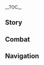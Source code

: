 {{CharacterTabs}}
{{LanguageTabs}}
{{Stub|1={{Meta/VO|tl=1|fChinese}}}}
__TOC__
==Story==
{{VO/Story
|character           = {{ROOTPAGENAME}}
|language            = zh
|language_s          = zh
|language_t          = zh-tw
|name_s              = 班尼特
|vo_01_01_title_s    = 初次见面…
|vo_01_01_title_t    = 初次見面…
|vo_01_01_subtitle   = Hello
|vo_01_01_file       = VO_{language}{character} Hello.ogg
|vo_01_01_tx_s       = 这就是你的冒险团吗？真好啊…又热闹，又有人情味。啊，我是「班尼冒险团」的团长班尼特！能把我列入你们的合作伙伴吗？拜托了！
|vo_01_01_tx_t       = 這就是(你/妳)的冒險團嗎？真好啊…又熱鬧，又有人情味。啊，我是「班尼冒險團」的團長班尼特！能把我列入你們的合作夥伴嗎？拜託了！
|vo_01_01_rm         = Zhè jiùshì nǐ de màoxiǎn-tuán ma? Zhēn hǎo a... Yòu rè'nào, yòu yǒu rénqíngwèi. A, wǒ shì "Bānní Màoxiǎn-tuán" de tuánzhǎng Bānnítè! Néng bǎ wǒ lièrù nǐmen de hézuò huǒbàn ma? Bàituōle!
|vo_01_01_tl         = Is this your adventure team? Oh, that's great... it's so lively, with a homey vibe. Oh, I'm the leader of "Benny's Adventure Team," Bennett! Can I be your partner? Please?
|vo_02_01_title_s    = 闲聊・宝藏
|vo_02_01_title_t    = 閒聊・寶藏
|vo_02_01_subtitle   = Chat: Treasures
|vo_02_01_file       = VO_{language}{character} Chat - Treasures.ogg
|vo_02_01_tx_s       = 不如在周围找找看吧，说不定有宝藏呢！
|vo_02_01_tx_t       = 不如在周圍找找看吧，說不定有寶藏呢！
|vo_02_01_rm         = Bùrú zài zhōuwéi zhǎozhǎo kàn ba, shuōbudìng yǒu bǎozàng ne!
|vo_02_01_tl         = Why don't we look around, maybe we could find some treasure!
|vo_02_02_title_s    = 闲聊・冒险
|vo_02_02_title_t    = 閒聊・冒險
|vo_02_02_subtitle   = Chat: Adventures
|vo_02_02_file       = VO_{language}{character} Chat - Adventures.ogg
|vo_02_02_tx_s       = 好久没有和别人一起冒险了！我们走吧！
|vo_02_02_tx_t       = 好久沒有和別人一起冒險了！我們走吧！
|vo_02_02_rm_s       = Hǎojiǔ méiyǒu hé biérén yīqǐ màoxiǎnle! Wǒmen zǒu ba!
|vo_02_02_rm_t       = Hǎojiǔ méiyǒu hàn biérén yīqǐ màoxiǎnle! Wǒmen zǒu ba!
|vo_02_02_tl         = It's been a long time since I've been on an adventure with others! Let's go!
|vo_02_03_title_s    = 闲聊・调侃
|vo_02_03_title_t    = 閒聊・調侃
|vo_02_03_subtitle   = Chat: Self-Deprecation
|vo_02_03_file       = VO_{language}{character} Chat - Self-Deprecation.ogg
|vo_02_03_tx_s       = 俗话说「等在原地是不会有好事发生的」，当然以我的运气来说，往哪里走都一样啦…
|vo_02_03_tx_t       = 俗話說「等在原地是不會有好事發生的」，當然以我的運氣來說，往哪裡走都一樣啦…
|vo_02_03_rm         = Súhuà shuō "děng zài yuándì shì bùhuì yǒu hǎoshì fāshēng de", dāngrán yǐ wǒ de yùnqì láishuō, wǎng nǎlǐ zǒu dōu yīyàng la...
|vo_02_03_tl         = As the saying goes, "nothing good will happen if you stay where you are." Of course, with my luck, it's the same wherever I go...
|vo_03_01_title_s    = 下雨的时候…
|vo_03_01_title_t    = 下雨的時候…
|vo_03_01_subtitle   = When It Rains
|vo_03_01_file       = VO_{language}{character} When It Rains.ogg
|vo_03_01_tx_s       = 我冒险的时候，大多都是这种天气。
|vo_03_01_tx_t       = 我冒險的時候，大多都是這種天氣。
|vo_03_01_rm         = Wǒ màoxiǎn de shíhòu, dàduō dōu shì zhè zhǒng tiānqì.
|vo_03_01_tl         = It's usually this kind of weather when I'm on an adventure.
|vo_03_02_title_s    = 打雷的时候…
|vo_03_02_title_t    = 打雷的時候…
|vo_03_02_subtitle   = When Thunder Strikes
|vo_03_02_file       = VO_{language}{character} When Thunder Strikes.ogg
|vo_03_02_tx_s       = 啊！别和我站得太近，这样雷就不会劈到你了。
|vo_03_02_tx_t       = 啊！別和我站得太近，這樣雷就不會劈到(你/妳)了。
|vo_03_02_rm_s       = A! Bié hé wǒ zhàn dé tài jìn, zhèyàng léi jiù bùhuì pī dào nǐle.
|vo_03_02_rm_t       = A! Bié hàn wǒ zhàn dé tài jìn, zhèyàng léi jiù bùhuì pī dào nǐle.
|vo_03_02_tl         = Ah! Don't stand too close to me, so the lightning won't strike you too.
|vo_03_03_title_s    = 阳光很好…
|vo_03_03_title_t    = 陽光很好…
|vo_03_03_subtitle   = When the Sun Is Out
|vo_03_03_file       = VO_{language}{character} When the Sun Is Out.ogg
|vo_03_03_tx_s       = 今天的天气真不错…啊，糟了，说完这种话多半就要下雨了。
|vo_03_03_tx_t       = 今天的天氣真不錯…啊，糟了，說完這種話多半就要下雨了。
|vo_03_03_rm         = Jīntiān de tiānqì zhēn bùcuò... A, zāole, shuōwán zhè zhǒng huà duōbàn jiù yào xiàyǔle.
|vo_03_03_tl         = The weather's not bad today... ah, crud, it's probably going to rain after saying this.
|vo_03_04_title_s    = 刮大风了…
|vo_03_04_title_t    = 刮大風了…
|vo_03_04_subtitle   = When the Wind Is Blowing
|vo_03_04_file       = VO_{language}{character} When the Wind Is Blowing.ogg
|vo_03_04_tx_s       = 小心点，别被吹过来的石头砸到脑袋了！
|vo_03_04_tx_t       = 小心點，別被吹過來的石頭砸到腦袋了！
|vo_03_04_rm         = Xiǎoxīn diǎn, bié bèi chuī guòlái de shítou zá dào nǎodaile!
|vo_03_04_tl         = Careful, don't get hit in the head by a flying stone!
|vo_04_01_title_s    = 早上好…
|vo_04_01_title_t    = 早安…
|vo_04_01_subtitle   = Good Morning
|vo_04_01_file       = VO_{language}{character} Good Morning.ogg
|vo_04_01_tx_s       = 早上好！我们今天去哪儿冒险啊？
|vo_04_01_tx_t       = 早安！我們今天去哪冒險啊？
|vo_04_01_rm_s       = Zǎoshang hǎo! Wǒmen jīntiān qù nǎr màoxiǎn a?
|vo_04_01_rm_t       = Zǎo'ān! Wǒmen jīntiān qù nǎ màoxiǎn a?
|vo_04_01_tl         = Good morning! Where's the adventure at today?
|vo_04_02_title_s    = 中午好…
|vo_04_02_title_t    = 午安…
|vo_04_02_subtitle   = Good Afternoon
|vo_04_02_file       = VO_{language}{character} Good Afternoon.ogg
|vo_04_02_tx_s       = 我带了三明治，要吃吗？分你一半…唔唔！咳，咳…不好意思，噎到了。
|vo_04_02_tx_t       = 我帶了三明治，要吃嗎？分(你/妳)一半…唔唔！咳，咳…不好意思，噎到了。
|vo_04_02_rm         = Wǒ dàile sānmíngzhì, yào chī ma? Fēn nǐ yībàn... N'n! Ke, ke... Bùhǎoyìsi, yē dàole.
|vo_04_02_tl         = I brought a sandwich, do you want some? I'll give you hal- *coughing* *spluttering* ...I'm sorry, I choked.
|vo_04_03_title_s    = 晚上好…
|vo_04_03_title_t    = 晚上好…
|vo_04_03_subtitle   = Good Evening
|vo_04_03_file       = VO_{language}{character} Good Evening.ogg
|vo_04_03_tx_s       = 要不要陪我去和老爹们聊聊天啊？老冒险家的故事可有意思了！
|vo_04_03_tx_t       = 要不要陪我去和老爹們聊聊天啊？老冒險家的故事可有意思了！
|vo_04_03_rm_s       = Yàobùyào péi wǒ qù hé lǎodiēmen liáoliáotiān a? Lǎo màoxiǎn-jiā de gùshì kě yǒuyìsile!
|vo_04_03_rm_t       = Yàobùyào péi wǒ qù hàn lǎodiēmen liáoliáotiān a? Lǎo màoxiǎn-jiā de gùshì kě yǒuyìsile!
|vo_04_03_tl         = Wanna come with me to chat with my dads? Old adventurers' stories are always interesting!
|vo_04_04_title_s    = 晚安…
|vo_04_04_title_t    = 晚安…
|vo_04_04_subtitle   = Good Night
|vo_04_04_file       = VO_{language}{character} Good Night.ogg
|vo_04_04_tx_s       = 要走了吗？能和你一起冒险太开心了，下次记得再叫上我啊！
|vo_04_04_tx_t       = 要走了嗎？能和(你/妳)一起冒險太開心了，下次記得再叫上我啊！
|vo_04_04_rm_s       = Yào zǒule ma? Néng hé nǐ yīqǐ màoxiǎn tài kāixīnle, xiàcì jìdé zài jiàoshàng wǒ a!
|vo_04_04_rm_t       = Yào zǒule ma? Néng hàn nǐ yīqǐ màoxiǎn tài kāixīnle, xiàcì jìdé zài jiàoshàng wǒ a!
|vo_04_04_tl         = You have to go? Adventuring with you is so fun, remember to invite me again next time!
|vo_05_01_title_s    = 关于{name_s}自己・冒险团
|vo_05_01_title_t    = 關於{name_t}自己・冒險團
|vo_05_01_subtitle   = About {character}: Adventure Team
|vo_05_01_file       = VO_{language}{character} About {character} - Adventure Team.ogg
|vo_05_01_tx_s       = 我就是「班尼冒险团」的团长，振兴蒙德冒险家协会的希望之星…没见过其他团员？那个…最近他们都请假了，哈哈。
|vo_05_01_tx_t       = 我就是「班尼冒險團」的團長，振興蒙德冒險家協會的希望之星…沒見過其他團員？那個…最近他們都請假了，哈哈。
|vo_05_01_rm         = Wǒ jiùshì "Bānní Màoxiǎn-tuán" de tuánzhǎng, zhènxīng Méngdé Màoxiǎn-jiā Xiéhuì de xīwàng zhī xīng... Méi jiàn'guò qítā tuányuán? Nàgè... Zuìjìn tāmen dōu qǐngjiàle, hāhā.
|vo_05_01_tl         = I'm the leader of Benny's Adventure Team, the star of hope for the revitalization of the Mondstadt Adventurers' Guild... Never seen the other members? That... they've all taken time off recently, haha.
|vo_05_02_title_s    = 关于{name_s}自己・坏运气
|vo_05_02_title_t    = 關於{name_t}自己・壞運氣
|vo_05_02_subtitle   = About {character}: Bad Luck
|vo_05_02_file       = VO_{language}{character} About {character} - Bad Luck.ogg
|vo_05_02_tx_s       = 没有传说中那么夸张啦，不过就是走路经常会掉进猎人打猎用的坑里，或者被突然倒下的树干砸到脑袋，都很平常嘛，对吧？
|vo_05_02_tx_t       = 沒有傳說中那麼誇張啦，不過就是走路經常會掉進獵人打獵用的坑裡，或者被突然倒下的樹幹砸到腦袋，都很平常嘛，對吧？
|vo_05_02_rm_s       = Méiyǒu chuánshuō zhōng nàme kuāzhāng la, bùguò jiùshì zǒulù jīngcháng huì diàojìn lièrén dǎliè yòng de kēng lǐ, huòzhě bèi tūrán dàoxià de shùgàn zá dào nǎodai, dōu hěn píngcháng ma, duì ba?
|vo_05_02_rm_t       = Méiyǒu chuánshuō zhōng nàme kuāzhāng la, bùguò jiùshì zǒulù jīngcháng huì diàojìn lièrén dǎliè yòng de kēng lǐ, huòzhě bèi túrán dàoxià de shùgàn zá dào nǎodai, dōu hěn píngcháng ma, duì ba?
|vo_05_02_tl         = It's not as bad as the legends say, but it's normal to fall into a hunter's trap on a walk, or to be suddenly hit in the head by a falling tree, right?
|vo_06_01_title_s    = 关于我们・搭档
|vo_06_01_title_t    = 關於我們・搭檔
|vo_06_01_subtitle   = About Us: Teammates
|vo_06_01_file       = VO_{language}{character} About Us - Teammates.ogg
|vo_06_01_tx_s       = 哈哈，不行的，「班尼冒险团」早就满员了…合适的人选有那么多，没必要找我这个倒霉蛋吧？
|vo_06_01_tx_t       = 哈哈，不行的，「班尼冒險團」早就滿員了…合適的人選有那麼多，沒必要找我這個倒楣蛋吧？
|vo_06_01_rm         = Hāhā, bùxíng de, "Bānní Màoxiǎn-tuán" zǎojiù mǎnyuánle... Héshì de rénxuǎn yǒu nàme duō, méi bìyào zhǎo wǒ zhège dǎoméi dàn ba?
|vo_06_01_tl         = Haha, no, Benny's Adventure Team is already full... There are so many other suitable candidates, there's no need to go searching for such an unlucky person like me, right?
|vo_06_02_title_s    = 关于我们・分工
|vo_06_02_title_t    = 關於我們・分工
|vo_06_02_subtitle   = About Us: Division of Labor
|vo_06_02_friendship = 6
|vo_06_02_file       = VO_{language}{character} About Us - Division of Labor.ogg
|vo_06_02_tx_s       = 以后我负责引走怪物和激活陷阱，你就负责带走宝藏。啊，这样不行吗？哎呀，没事没事！不用担心我会受伤啦，这是我最擅长的！而且为了你的话，我愿意！
|vo_06_02_tx_t       = 以後我負責引走怪物和觸發陷阱，(你/妳)就負責帶走寶藏。啊，這樣不行嗎？哎呀，沒事沒事！不用擔心我會受傷啦，這是我最擅長的！而且為了(你/妳)的話，我願意！
|vo_06_02_rm_s       = Yǐhòu wǒ fùzé yǐnzǒu guàiwù hé jīhuó xiànjǐng, nǐ jiù fùzé dài zǒu bǎozàng. A, zhèyàng bùxíng ma? Aiya, méishì méishì! Bùyòng dānxīn wǒ huì shòushāng la, zhè shì wǒ zuì shàncháng de! Érqiě wèile nǐ dehuà, wǒ yuànyì!
|vo_06_02_rm_t       = Yǐhòu wǒ fùzé yǐnzǒu guàiwù hàn chùfā xiànjǐng, nǐ jiù fùzé dài zǒu bǎozàng. A, zhèyàng bùxíng ma? Aiya, méishì méishì! Bùyòng dānxīn wǒ huì shòushāng la, zhè shì wǒ zuì shàncháng de! Érqiě wèile nǐ dehuà, wǒ yuànyì!
|vo_06_02_tl         = From now on, I'll distract the monsters and activate the traps while you'll be in charge of the treasure. Ah... this can't work? Aiya, it's alright, it's alright! Don't worry about me getting hurt, it's what I do best! And for your sake, I would!
|vo_06_03_title_s    = 关于我们・险境
|vo_06_03_title_t    = 關於我們・險境
|vo_06_03_subtitle   = About Us: Dangerous Places
|vo_06_03_friendship = 6
|vo_06_03_file       = VO_{language}{character} About Us - Dangerous Places.ogg
|vo_06_03_tx_s       = 我终于明白你为什么找我搭档了，你和我很像，一定也很喜欢置身于险境的那种快感吧！冒险就是因为有危险才让人欲罢不能啊。
|vo_06_03_tx_t       = 我終於明白(你/妳)為什麼找我搭檔了，(你/妳)和我很像，一定也很喜歡置身於險境的那種快感吧！冒險就是因為有危險才讓人欲罷不能啊。
|vo_06_03_rm_s       = Wǒ zhōngyú míngbái nǐ wèishénme zhǎo wǒ dādàngle, nǐ hé wǒ hěn xiàng, yīdìng yě hěn xǐhuān zhìshēn yú xiǎnjìng de nà zhǒng kuàigǎn ba! Màoxiǎn jiùshì yīnwèi yǒu wēixiǎn cái ràng rén yùbàbùnéng a.
|vo_06_03_rm_t       = Wǒ zhōngyú míngbái nǐ wèishénme zhǎo wǒ dādàngle, nǐ hàn wǒ hěn xiàng, yīdìng yě hěn xǐhuān zhìshēn yú xiǎnjìng de nà zhǒng kuàigǎn ba! Màoxiǎn jiùshì yīnwèi yǒu wéixiǎn cái ràng rén yùbàbùnéng a.
|vo_06_03_tl         = I finally understand why you decided to join me. We're so much alike, and you also love the thrill of being in danger! That's what makes adventuring so addictive!
|vo_07_01_title_s    = 关于「神之眼」…
|vo_07_01_title_t    = 關於「神之眼」…
|vo_07_01_subtitle   = About the [[Vision]]
|vo_07_01_friendship = 4
|vo_07_01_file       = VO_{language}{character} About the Vision.ogg
|vo_07_01_tx_s       = 没想到我这么倒霉的人也可以获得神的认可，既然神都没有放弃我，我又怎么能放弃我自己呢？
|vo_07_01_tx_t       = 沒想到我這麼倒楣的人也可以獲得神的認可，既然神都沒有放棄我，我又怎麼能放棄我自己呢？
|vo_07_01_rm         = Méi xiǎngdào wǒ zhème dǎoméi de rén yě kěyǐ huòdé shén de rènkě, jìrán shén dōu méiyǒu fàngqì wǒ, wǒ yòu zěnme néng fàngqì wǒ zìjǐ ne?
|vo_07_01_tl         = I never thought that someone as unlucky as me could be recognized by the gods. But since the gods haven't given up on me, how can I give up on myself?
|vo_07_02_title_s    = 有什么想要分享…
|vo_07_02_title_t    = 有什麼想要分享…
|vo_07_02_subtitle   = Something to Share
|vo_07_02_file       = VO_{language}{character} Something to Share.ogg
|vo_07_02_tx_s       = 有机会要和我一起去俯瞰蒙德的夜景吗？蒙德城灯火通明，果酒湖反射着月光，特别漂亮…你问我在哪里看到的？哈哈，有一次不小心被龙卷风卷到了特别高的地方…什么？不想去啊，哦，好吧…
|vo_07_02_tx_t       = 有機會要和我一起去俯瞰蒙德的夜景嗎？蒙德城燈火通明，果酒湖反射著月光，特別漂亮…(你/妳)問我在哪裡看到的？哈哈，有一次不小心被龍捲風捲到了特別高的地方…什麼？不想去啊，哦，好吧…
|vo_07_02_rm_s       = Yǒu jīhuì yào hé wǒ yīqǐ qù fǔkàn Méngdé de yèjǐng ma? Méngdé-chéng dēnghuǒ tōngmíng, Guǒjiǔ-hú fǎnshèzhe yuèguāng, tèbié piàoliang... Nǐ wèn wǒ zài nǎlǐ kàndào de? Haha, yǒu yīcì bùxiǎoxīn bèi lóngjuǎnfēng juǎndàole tèbié gāo de dìfāng... Shénme? Bùxiǎng qù a, o, hǎo ba...
|vo_07_02_rm_t       = Yǒu jīhuì yào hàn wǒ yīqǐ qù fǔkàn Méngdé de yèjǐng ma? Méngdé-chéng dēnghuǒ tōngmíng, Guǒjiǔ-hú fǎnshèzhe yuèguāng, tèbié piàoliang... Nǐ wèn wǒ zài nǎlǐ kàndào de? Haha, yǒu yīcì bùxiǎoxīn bèi lóngjuǎnfēng juǎndàole tèbié gāo de dìfāng... Shénme? Bùxiǎng qù a, o, hǎo ba...
|vo_07_02_tl         = Do you wanna come with me to see the night view of Mondstadt from above? Mondstadt City is brightly lit, and Cider Lake reflects the moonlight, which is very beautiful... Where did I see it, you ask? Haha, there was this one time where I accidentally got swept up by a tornado to a particularly high place... hm? Not interested? Oh, alright then...
|vo_07_03_title_s    = 感兴趣的见闻…
|vo_07_03_title_t    = 感興趣的見聞…
|vo_07_03_subtitle   = Interesting Things
|vo_07_03_file       = VO_{language}{character} Interesting Things.ogg
|vo_07_03_tx_s       = 其实我很喜欢卷心菜，看上去很普通，却是一般人家必不可少的食物。它能生长在很多地方，也能和很多食材搭配，还从不抢味道。其实普通一点，也挺好的嘛。
|vo_07_03_tx_t       = 其實我很喜歡高麗菜，看起來很普通，卻是一般人家必不可少的食物。它能生長在很多地方，也能和很多食材搭配，還從不搶味道。其實普通一點，也挺好的嘛。
|vo_07_03_rm_s       = Qíshí wǒ hěn xǐhuān juǎnxīncài, kànshàngqù hěn pǔtōng, què shì yībān rénjiā bìbùkěshǎo de shíwù. Tā néng shēngzhǎng zài hěnduō dìfāng, yě néng hé hěnduō shícái dāpèi, hái cóng bù qiǎng wèidào. Qíshí pǔtōng yīdiǎn, yě tǐng hǎo de ma.
|vo_07_03_rm_t       = Qíshí wǒ hěn xǐhuān gāolìcài, kànshàngqù hěn pǔtōng, què shì yībān rénjiā bìbùkěshǎo de shíwù. Tā néng shēngzhǎng zài hěnduō dìfāng, yě néng hàn hěnduō shícái dāpèi, hái cóng bù qiǎng wèidào. Qíshí pǔtōng yīdiǎn, yě tǐng hǎo de ma.
|vo_07_03_tl         = I actually quite like cabbage. It looks very ordinary, but it's a staple food for the common folk. It grows in many places, can be paired with many ingredients, and the flavor never gets in the way. It's normal, and that's okay.
|vo_08_01_title_s    = 关于芭芭拉…
|vo_08_01_title_t    = 關於芭芭拉…
|vo_08_01_subtitle   = About [[Barbara]]
|vo_08_01_friendship = 4
|vo_08_01_file       = VO_{language}{character} About Barbara.ogg
|vo_08_01_tx_s       = 她很擅长唱歌跳舞！我冒险不顺的时候就会去看她的演出，跟着观众一起喊喊口号加加油，心情就变好了，真的很神奇！这就是她为什么这么受欢迎的原因吧…啊，我这个当团长的，要是也这么受欢迎就好了。
|vo_08_01_tx_t       = 她很擅長唱歌跳舞！我冒險不順的時候就會去看她的演出，跟著觀眾一起喊喊口號加加油，心情就變好了，真的很神奇！這就是她為什麼這麼受歡迎的原因吧…啊，我這個當團長的，要是也這麼受歡迎就好了。
|vo_08_01_rm         = Tā hěn shàncháng chànggē tiàowǔ! Wǒ màoxiǎn bù shùn de shíhòu jiù huì qù kàn tā de yǎnchū, gēnzhe guānzhòng yīqǐ hǎnhǎn kǒuhào jiājiāyóu, xīnqíng jiù biàn hǎole, zhēn de hěn shénqí! Zhè jiùshì tā wèishénme zhème shòu huānyíng de yuányīn ba... A, wǒ zhège dāng tuánzhǎng de, yàoshi yě zhème shòu huānyíng jiù hǎole.
|vo_08_01_tl         = She's really good at singing and dancing! When an adventure goes south, I'll go to see her in concert and cheer with the audience, and my mood will get better, it's really amazing! No wonder she's so popular... ah, if only I could be just as popular as the leader of my adventure team.
|vo_08_02_title_s    = 关于可莉…
|vo_08_02_title_t    = 關於可莉…
|vo_08_02_subtitle   = About [[Klee]]
|vo_08_02_friendship = 4
|vo_08_02_file       = VO_{language}{character} About Klee.ogg
|vo_08_02_tx_s       = 那个孩子啊…很可爱，但我必须和她保持距离。只要我陪她玩，她的那些炸弹就会突然爆炸…我倒霉一点无所谓，但要是炸伤了可莉就麻烦了，估计整个骑士团都会跟我没完吧。
|vo_08_02_tx_t       = 那個孩子啊…很可愛，但我必須和她保持距離。只要我陪她玩，她的那些炸彈就會突然爆炸…我倒楣一點無所謂，但要是炸傷了可莉就麻煩了，估計整個騎士團都會跟我沒完吧。
|vo_08_02_rm_s       = Nàgè háizi a... Hěn kě'ài, dàn wǒ bìxū hé tā bǎochí jùlí. Zhǐyào wǒ péi tā wán, tā de nàxiē zhàdàn jiù huì tūrán bàozhà... Wǒ dǎoméi yīdiǎn wúsuǒwèi, dàn yàoshi zhàshāngle Kělì jiù máfanle, gūjì zhěnggè Qíshìtuán dōuhuì gēn wǒ méiwán ba.
|vo_08_02_rm_t       = Nàgè háizi a... Hěn kě'ài, dàn wǒ bìxū hàn tā bǎochí jùlí. Zhǐyào wǒ péi tā wán, tā de nàxiē zhàdàn jiù huì túrán bàozhà... Wǒ dǎoméi yīdiǎn wúsuǒwèi, dàn yàoshi zhàshāngle Kělì jiù máfanle, gūjì zhěnggè Qíshìtuán dōuhuì gēn wǒ méiwán ba.
|vo_08_02_tl         = That kid... so cute, but I have to keep my distance from her. Whenever I play with her, her bombs will suddenly detonate... It's not me I'm worried about, but if something happens to Klee, it'd be awful, and the Knights of Favonius would never forgive me.
|vo_08_03_title_s    = 关于菲谢尔…
|vo_08_03_title_t    = 關於菲謝爾…
|vo_08_03_subtitle   = About [[Fischl]]
|vo_08_03_friendship = 4
|vo_08_03_file       = VO_{language}{character} About Fischl.ogg
|vo_08_03_tx_s       = 她是异世界来的「断罪皇女」，可厉害了！我不止一次和她说想要去她的家乡冒险，但每次说到这里她就吞吞吐吐的…嗯，一定是担心我的安危吧，看来她的家乡真的是很凶险的地方。
|vo_08_03_tx_t       = 她是異世界來的「斷罪皇女」，可厲害了！我不止一次和她說想要去她的家鄉冒險，但每次說到這裡她就吞吞吐吐的…嗯，一定是擔心我的安危吧，看來她的家鄉真的是很兇險的地方。
|vo_08_03_rm_s       = Tā shì yì-shìjiè lái de "Duànzuì Huángnǚ", kě lìhàile! Wǒ bùzhǐ yīcì hé tā shuō xiǎngyào qù tā de jiāxiāng màoxiǎn, dàn měicì shuō dào zhèlǐ tā jiù tūntūntǔtǔ de... Ng, yīdìng shì dānxīn wǒ de ānwēi ba, kànlái tā de jiāxiāng zhēn de shì hěn xiōngxiǎn dì dìfāng.
|vo_08_03_rm_t       = Tā shì yì-shìjiè lái de "Duànzuì Huángnǚ", kě lìhàile! Wǒ bùzhǐ yīcì hàn tā shuō xiǎngyào qù tā de jiāxiāng màoxiǎn, dàn měicì shuō dào zhèlǐ tā jiù tūntūntǔtǔ de... Ng, yīdìng shì dānxīn wǒ de ānüéi ba, kànlái tā de jiāxiāng zhēn de shì hěn xiōngxiǎn dì dìfāng.
|vo_08_03_tl         = Oh, the Prinzessin der Verurteilung from another world, she's so cool! I've told her more than once that I wanted to go to her home world on an adventure, but she hesitated every time... Well, she must be worried about my safety. It seems that her home world is a really dangerous place.
|vo_08_04_title_s    = 关于琴…
|vo_08_04_title_t    = 關於琴…
|vo_08_04_subtitle   = About [[Jean]]
|vo_08_04_friendship = 4
|vo_08_04_file       = VO_{language}{character} About Jean.ogg
|vo_08_04_tx_s       = 我本来想向琴团长要一些对蒙德的冒险家协会的支援，但其实我不太知道要怎么和她说…冒险家协会没有骑士团那么多规矩，我和老爹们成天也嘻嘻哈哈的，但用这种态度和琴团长说话，肯定不行吧…我是不是要学一下骑士团敬礼的方式？
|vo_08_04_tx_t       = 我本來想向琴團長要一些對蒙德的冒險家協會的支援，但其實我不太知道要怎麼和她說…冒險家協會沒有騎士團那麼多規矩，我和老爹們成天也嘻嘻哈哈的，但用這種態度和琴團長說話，肯定不行吧…我是不是要學一下騎士團敬禮的方式？
|vo_08_04_rm_s       = Wǒ běnlái xiǎng xiàng Qín-tuánzhǎng yào yīxiē duì Méngdé de Màoxiǎn-jiā Xiéhuì de zhīyuán, dàn qíshí wǒ bù tài zhīdào yào zěnme hé tā shuō... Màoxiǎn-jiā Xiéhuì méiyǒu Qíshìtuán nàme duō guījǔ, wǒ hé lǎodiēmen chéngtiān yě xīxīhāhā de, dàn yòng zhè zhǒng tàidù hé Qín-tuánzhǎng shuōhuà, kěndìng bùxíng ba... Wǒ shìbùshì yào xué yīxià Qíshìtuán jìnglǐ de fāngshì?
|vo_08_04_rm_t       = Wǒ běnlái xiǎng xiàng Qín-tuánzhǎng yào yīxiē duì Méngdé de Màoxiǎn-jiā Xiéhuì de zhīyuán, dàn qíshí wǒ bù tài zhīdào yào zěnme hàn tā shuō... Màoxiǎn-jiā Xiéhuì méiyǒu Qíshìtuán nàme duō guījǔ, wǒ hàn lǎodiēmen chéngtiān yě xīxīhāhā de, dàn yòng zhè zhǒng tàidù hàn Qín-tuánzhǎng shuōhuà, kěndìng bùxíng ba... Wǒ shìbùshì yào xué yīxià Qíshìtuán jìnglǐ de fāngshì?
|vo_08_04_tl         = I originally wanted to ask Master Jean for help with the Mondstadt Adventurers' Guild, but I don't really know how to go about doing so... The Adventurers' Guild doesn't have as many rules as the Knights, and my dads and I laugh all day long. But speaking to Master Jean with this attitude isn't gonna fly... Should I learn the knights' salute?
|vo_08_05_title_s    = 关于法尔伽…
|vo_08_05_title_t    = 關於法爾伽…
|vo_08_05_subtitle   = About [[Varka]]
|vo_08_05_friendship = 4
|vo_08_05_file       = VO_{language}{character} About Varka.ogg
|vo_08_05_tx_s       = 他是我非常崇拜的人，名副其实的大团长！能领导整个西风骑士团，那该有多厉害啊。不过后来我想了想，冒险团规模太大好像也不行，团里太忙了的话，老爹们就没人照顾了。哈哈，还是现在好啊。
|vo_08_05_tx_t       = 他是我非常崇拜的人，名副其實的大團長！能領導整個西風騎士團，那該有多厲害啊。不過後來我想了想，冒險團規模太大好像也不行，團裡太忙了的話，老爹們就沒人照顧了。哈哈，還是現在好啊。
|vo_08_05_rm         = Tā shì wǒ fēicháng chóngbài de rén, míngfùqíshí de Dà-tuánzhǎng! Néng lǐngdǎo zhěnggè Xīfēng Qíshìtuán, nà gāi yǒu duō lìhài a. Bùguò hòulái wǒ xiǎngle-xiǎng, màoxiǎn-tuán guīmó tài dà hǎoxiàng yě bùxíng, tuán lǐ tài mángle dehuà, lǎodiēmen jiù méi rén zhàogùle. Haha, háishì xiànzài hǎo a.
|vo_08_05_tl         = He's someone I look up to a lot, a great leader! How powerful someone would have to be to lead the entire Knights of Favonius! Recently, though, I've been thinking that maybe it'd be better to have a smaller adventure team. If the team is too busy, I won't have time to take care of all my dads in the Guild. Haha, things are still good the way they are now.
|vo_08_06_title_s    = 关于雷泽…
|vo_08_06_title_t    = 關於雷澤…
|vo_08_06_subtitle   = About [[Razor]]
|vo_08_06_friendship = 4
|vo_08_06_file       = VO_{language}{character} About Razor.ogg
|vo_08_06_tx_s       = 你说奔狼领的那个小哥哥啊，他虽然看上去凶巴巴的，也不愿意说话…但是是个有趣的人哦！他和我都特别喜欢吃肉，我给他做肉吃，他教我狼怎么说话，哈哈，你下次要不要一起来？
|vo_08_06_tx_t       = (你/妳)說奔狼領的那個小哥哥啊，他雖然看上去凶巴巴的，也不願意說話…但是是個有趣的人哦！他和我都特別喜歡吃肉，我給他做肉吃，他教我狼怎麼說話，哈哈，(你/妳)下次要不要一起來？
|vo_08_06_rm_s       = Nǐ shuō Bēnláng-lǐng de nàgè xiǎo-gēgē a, tā suīrán kàn shàngqù xiōngbābā de, yě bù yuànyì shuōhuà... Dànshì shìgè yǒuqù de rén o! Tā hé wǒ dōu tèbié xǐhuān chī ròu, wǒ gěi tā zuò ròu chī, tā jiāo wǒ láng zěnme shuōhuà, haha, nǐ xiàcì yàobùyào yīqǐ lái?
|vo_08_06_rm_t       = Nǐ shuō Bēnláng-lǐng de nàgè xiǎo-gēgē a, tā suīrán kàn shàngqù xiōngbābā de, yě bù yuànyì shuōhuà... Dànshì shìgè yǒuqù de rén o! Tā hàn wǒ dōu tèbié xǐhuān chī ròu, wǒ gěi tā zuò ròu chī, tā jiāo wǒ láng zěnme shuōhuà, haha, nǐ xiàcì yàobùyào yīqǐ lái?
|vo_08_06_tl         = You talk of the Wolvendom boy... though he looks fierce and doesn't like talking much, he's a great person! He and I both like meat very much. I cook meat for him, and he teaches me how to talk with wolves. Haha, do you want to join us next time?
|vo_08_07_title_s    = 关于安柏…
|vo_08_07_title_t    = 關於安柏…
|vo_08_07_subtitle   = About [[Amber]]
|vo_08_07_friendship = 4
|vo_08_07_file       = VO_{language}{character} About Amber.ogg
|vo_08_07_tx_s       = 哦哦，想起来了，那个女孩子，总横冲直撞的…她和我一样，经常去野外冒险！只不过…只要路边架着锅，就总会飘来浓浓的黑烟，还有什么东西烧糊了的味道…唔，难道她的运气也很差？
|vo_08_07_tx_t       = 哦哦，想起來了，那個女孩子，總橫衝直撞的…她和我一樣，經常去野外冒險！只不過…只要路邊架著鍋，就總會飄來濃濃的黑煙，還有什麼東西燒糊了的味道…唔，難道她的運氣也很差？
|vo_08_07_rm_s       = O'o, xiǎng qǐláile, nàgè nǚháizi, zǒng héngchōng-zhízhuàng de... Tā hé wǒ yīyàng, jīngcháng qù yěwài màoxiǎn! Zhǐ bùguò... zhǐyào lù biān jiàzhe guō, jiù zǒnghuì piāo lái nóngnóng de hēiyān, háiyǒu shénme dōngxi shāohúle de wèidào... N, nándào tā de yùnqì yě hěn chà?
|vo_08_07_rm_t       = O'o, xiǎng qǐláile, nàgè nǚháizi, zǒng héngchōng-zhízhuàng de... Tā hàn wǒ yīyàng, jīngcháng qù yěwài màoxiǎn! Zhǐ bùguò... zhǐyào lù biān jiàzhe guō, jiù zǒnghuì piāo lái nóngnóng de hēiyān, háiyǒu shénme dōngxi shāohúle de wèidào... N, nándào tā de yùnqì yě hěn chà?
|vo_08_07_tl         = Oh, I remember, that girl is always charging around everywhere... Like me, she goes adventuring in the wild all the time! It's just... Whenever she's around a cooking pot on the side of the road, there'll always be thick black smoke and the smell of something burning... uh, was she also born unlucky, like me?
|vo_08_08_title_s    = 关于诺艾尔…
|vo_08_08_title_t    = 關於諾艾爾…
|vo_08_08_subtitle   = About [[Noelle]]
|vo_08_08_friendship = 4
|vo_08_08_file       = VO_{language}{character} About Noelle.ogg
|vo_08_08_tx_s       = 你说她啊，其实我注意她很久了。她很有天分，又特别努力，但在骑士团只能当女仆，一直没成为正式的骑士，你不觉得太可惜了吗？唉，要是她肯来冒险家协会，估计早就是个了不起的冒险家了。
|vo_08_08_tx_t       = (你/妳)說她啊，其實我注意她很久了。她很有天分，又特別努力，但在騎士團只能當女僕，一直沒成為正式的騎士，(你/妳)不覺得太可惜了嗎？唉，要是她肯來冒險家協會，估計早就是個了不起的冒險家了。
|vo_08_08_rm_s       = Nǐ shuō tā a, qíshí wǒ zhùyì tā hěnjiǔle. Tā hěn yǒu tiānfèn, yòu tèbié nǔlì, dàn zài Qíshìtuán zhǐ néng dāng nǚpū, yīzhí méi chéngwéi zhèngshì de Qíshì, nǐ bù juédé tài kěxīle ma? Ai, yàoshi tā kěn lái Màoxiǎn-jiā Xiéhuì, gūjì zǎo jiùshì gè liǎobùqǐ de màoxiǎn-jiāle.
|vo_08_08_rm_t       = Nǐ shuō tā a, qíshí wǒ zhùyì tā hěnjiǔle. Tā hěn yǒu tiānfèn, yòu tèbié nǔlì, dàn zài Qíshìtuán zhǐ néng dāng nǚpū, yīzhí méi chéngwéi zhèngshì de Qíshì, nǐ bù juédé tài kěxíle ma? Ai, yàoshi tā kěn lái Màoxiǎn-jiā Xiéhuì, gūjì zǎo jiùshì gè liǎobùqǐ de màoxiǎn-jiāle.
|vo_08_08_tl         = I've been paying attention to her for a long time. She's very talented and works very hard, but she's still just a maid in the Knights of Favonius and hasn't yet become a full-fledged knight. It's a shame, don't you think? Boy, if she was willing to join the Adventurers' Guild, she'd be one of the best there is by now.
|vo_09_01_title_s    = 想要了解{name_s}・其一
|vo_09_01_title_t    = 想要瞭解{name_t}・其一
|vo_09_01_subtitle   = More About {character}: I
|vo_09_01_file       = VO_{language}{character} More About {character} - 01.ogg
|vo_09_01_tx_s       = 什么，想要了解我？哈哈，我只是个普普通通的倒霉冒险家，和你的各种传奇经历相比，简直不值一提啊。
|vo_09_01_tx_t       = 什麼，想要瞭解我？哈哈，我只是個普普通通的倒楣冒險家，和(你/妳)的各種傳奇經歷相比，簡直不值一提啊。
|vo_09_01_rm_s       = Shénme, xiǎng yào liǎojiě wǒ? Haha, wǒ zhǐshì gè pǔpǔtōngtōng de dǎoméi màoxiǎn-jiā, hé nǐ de gèzhǒng chuánqí jīnglì xiāngbǐ, jiǎnzhí bùzhí-yītí a.
|vo_09_01_rm_t       = Shénme, xiǎng yào liǎojiě wǒ? Haha, wǒ zhǐshì gè pǔpǔtōngtōng de dǎoméi màoxiǎn-jiā, hàn nǐ de gèzhǒng chuánqí jīnglì xiāngbǐ, jiǎnzhí bùzhí-yītí a.
|vo_09_01_tl         = What, want to know more about me? Haha, I'm just an ordinary, unlucky adventurer. Compared to the legendary tales you're a part of, it's nothing worth mentioning.
|vo_09_02_title_s    = 想要了解{name_s}・其二
|vo_09_02_title_t    = 想要瞭解{name_t}・其二
|vo_09_02_subtitle   = More About {character}: II
|vo_09_02_friendship = 3
|vo_09_02_file       = VO_{language}{character} More About {character} - 02.ogg
|vo_09_02_tx_s       = 「老爹们」…这是我对蒙德的老冒险家们的叫法，听说我是他们在非常险恶的绝境中捡到的孤儿。很奇妙对吧？明明我的运气这么差，居然能被人捡到还活到了现在，简直是奇迹啊。
|vo_09_02_tx_t       = 「老爹們」…這是我對蒙德的老冒險家們的叫法，聽說我是他們在非常險惡的絕境中撿到的孤兒。很奇妙對吧？明明我的運氣這麼差，居然能被人撿到還活到了現在，簡直是奇跡啊。
|vo_09_02_rm_s       = "Lǎodiēmen"... Zhè shì wǒ duì Méngdé de lǎo màoxiǎn-jiāmen de jiàofǎ, tīngshuō wǒ shì tāmen zài fēicháng xiǎn'è de juéjìng zhōng jiǎndào de gū'ér. Hěn qímiào duì ba? Míngmíng wǒ de yùnqì zhème chà, jūrán néng bèi rén jiǎndào hái huó dàole xiànzài, jiǎnzhí shì qíjì a.
|vo_09_02_rm_t       = "Lǎodiēmen"... Zhè shì wǒ duì Méngdé de lǎo màoxiǎn-jiāmen de jiàofǎ, tīngshuō wǒ shì tāmen zài fēicháng xiǎn'è de juéjìng zhōng jiǎndào de gū'ér. Hěn qímiào duì ba? Míngmíng wǒ de yùnqì zhème chà, jūrán néng bèi rén jiǎndào hái huó dàole xiànzài, jiǎnzhí shì qíjī a.
|vo_09_02_tl         = "Dads"... That's what I call all the old adventurers in Mondstadt. I've heard that I'm an orphan they rescued from the most perilous situation ever. How cool is that? Even though I'm so unlucky, it's a miracle that I was able to be rescued and am still alive to this day.
|vo_09_03_title_s    = 想要了解{name_s}・其三
|vo_09_03_title_t    = 想要瞭解{name_t}・其三
|vo_09_03_subtitle   = More About {character}: III
|vo_09_03_friendship = 4
|vo_09_03_file       = VO_{language}{character} More About {character} - 03.ogg
|vo_09_03_tx_s       = 你看出来了啊…呵呵，没错，「班尼冒险团」很久之前就只有我一个人了。因为我很倒霉，无论是多么简单安全的冒险都会变得险象环生，没人愿意跟着这样的团长…你也会这么想吗？
|vo_09_03_tx_t       = (你/妳)看出來了啊…呵呵，沒錯，「班尼冒險團」很久之前就只有我一個人了。因為我很倒楣，無論是多麼簡單安全的冒險都會變得險象環生，沒人願意跟著這樣的團長…(你/妳)也會這麼想嗎？
|vo_09_03_rm         = Nǐ kàn chūláile a... Hehe, méicuò, "Bānní Màoxiǎn-tuán" hěnjiǔ zhīqián jiù zhǐyǒu wǒ yīgè rénle. Yīnwèi wǒ hěn dǎoméi, wúlùn shì duōme jiǎndān ānquán de màoxiǎn dōuhuì biàn dé xiǎnxiàng-huánshēng, méi rén yuànyì gēnzhe zhèyàng de tuánzhǎng... Nǐ yě huì zhème xiǎng ma?
|vo_09_03_tl         = Haha, so you've noticed... That's right, I've been the only member of Benny's Adventure Team for a long time now. Because of my luck, even the most simple and safe of adventures can become so dangerous, and no one wants to follow a leader like that... Do you feel the same way?
|vo_09_04_title_s    = 想要了解{name_s}・其四
|vo_09_04_title_t    = 想要瞭解{name_t}・其四
|vo_09_04_subtitle   = More About {character}: IV
|vo_09_04_friendship = 5
|vo_09_04_file       = VO_{language}{character} More About {character} - 04.ogg
|vo_09_04_tx_s       = 我的坏运气是与生俱来的，长这么大也差不多习惯了。其实换种想法，「倒霉」其实也是件好事，因为说不定哪天我的坏运气就会害死我，我才会想趁着还活着的时候，去更多的地方冒险，认识更多的人&mdash;&mdash;不然，可能我就没机会认识你了，哈哈！
|vo_09_04_tx_t       = 我的壞運氣是與生俱來的，長這麼大也差不多習慣了。其實換種想法，「倒楣」其實也是件好事，因為說不定哪天我的壞運氣就會害死我，我才會想趁著還活著的時候，去更多的地方冒險，認識更多的人&mdash;&mdash;不然，可能我就沒機會認識(你/妳)了，哈哈！
|vo_09_04_rm_s       = Wǒ de huài-yùnqì shì yǔshēng-jùlái de, zhǎng zhème dà yě chàbùduō xíguànle. Qíshí huàn zhǒng xiǎngfǎ, "dǎoméi" qíshí yěshì jiàn hǎoshì, yīnwéi shuōbudìng nǎtiān wǒ de huài-yùnqì jiù huì hàisǐ wǒ, wǒ cái huì xiǎng chènzhe hái huózhe de shíhòu, qù gèngduō de dìfāng màoxiǎn, rènshi gèngduō de rén&mdash;&mdash; Bùrán, kěnéng wǒ jiù méi jīhuì rènshi nǐle, haha!
|vo_09_04_rm_t       = Wǒ de huài-yùnqì shì yǔshēng-jùlái de, zhǎng zhème dà yě chàbùduō xíguànle. Qíshí huàn zhǒng xiǎngfǎ, "dǎoméi" qíshí yěshì jiàn hǎoshì, yīnwéi shuōbudìng nǎtiān wǒ de huài-yùnqì jiù huì hàisǐ wǒ, wǒ cái huì xiǎng chènzhe hái huózhe de shíhòu, qù gèngduō de dìfāng màoxiǎn, rènshí gèngduō de rén&mdash;&mdash; Bùrán, kěnéng wǒ jiù méi jīhuì rènshí nǐle, haha!
|vo_09_04_tl         = I was born unlucky, and I got used to it as I grew up. But maybe being unlucky is a good thing, because one day my bad luck will kill me, which'll make me want to go more places and take more risks while I'm still alive, and get to know more people&mdash;&mdash; Otherwise, I might never had met you, haha!
|vo_09_05_title_s    = 想要了解{name_s}・其五
|vo_09_05_title_t    = 想要瞭解{name_t}・其五
|vo_09_05_subtitle   = More About {character}: V
|vo_09_05_friendship = 6
|vo_09_05_file       = VO_{language}{character} More About {character} - 05.ogg
|vo_09_05_tx_s       = 不知不觉，我们已经搭档很长时间了。其实我有一个梦想，等到蒙德城的冒险家协会发展成七国里最壮大的协会，我就要去周游提瓦特大陆！「班尼冒险团」会变成最伟大的冒险团，而我们，就是最伟大的两位冒险家！…你问你什么时候加入的？哎呀，这种细节不用在意嘛。
|vo_09_05_tx_t       = 不知不覺，我們已經搭檔很長時間了。其實我有一個夢想，等到蒙德城的冒險家協會發展成七國裡最壯大的協會，我就要去周遊提瓦特大陸！「班尼冒險團」會變成最偉大的冒險團，而我們，就是最偉大的兩位冒險家！…(你/妳)問你什麼時候加入的？哎呀，這種細節不用在意嘛。
|vo_09_05_rm         = Bùzhī-bùjué, wǒmen yǐjīng dādàng hěn cháng shíjiānle. Qíshí wǒ yǒu yīgè mèngxiǎng, děngdào Méngdé-chéng de Màoxiǎn-jiā Xiéhuì fāzhǎn chéng qīguó lǐ zuì zhuàngdà de Xiéhuì, wǒ jiù yào qù zhōuyóu Tíwǎtè-dàlù! "Bānní Màoxiǎn Tuán" huì biànchéng zuì wěidà de màoxiǎn-tuán, ér wǒmen, jiùshì zuì wěidà de liǎng wèi màoxiǎn-jiā! ...Nǐ wèn nǐ shénme shíhòu jiārù de? Aiya, zhè zhǒng xìjié bùyòng zàiyì ma.
|vo_09_05_tl         = We've been partners for quite a while now. Time flies! Anyways, I have a dream I wanna tell you about. Once the Mondstadt Adventurers' Guild becomes the largest branch in Teyvat, I'll travel around the whole world! Benny's Adventure Team will become the greatest adventure team ever, and we'll be the two greatest adventurers! Uh... when did you join, you ask? Ah, don't worry about such details.
|vo_10_01_title_s    = {name_s}的爱好…
|vo_10_01_title_t    = {name_t}的愛好…
|vo_10_01_subtitle   = {character}'s Hobbies
|vo_10_01_file       = VO_{language}{character} Hobbies.ogg
|vo_10_01_tx_s       = 我什么都喜欢，但最喜欢的还是冒险！总有一天我会找到这世界上最珍贵的宝藏，到时候老爹们就都能过上好日子，蒙德的冒险家协会也会热闹起来吧！
|vo_10_01_tx_t       = 我什麼都喜歡，但最喜歡的還是冒險！總有一天我會找到這世界上最珍貴的寶藏，到時候老爹們就都能過上好日子，蒙德的冒險家協會也會熱鬧起來吧！
|vo_10_01_rm         = Wǒ shénme dōu xǐhuān, dàn zuì xǐhuān de háishì màoxiǎn! Zǒng yǒu yītiān wǒ huì zhǎodào zhè shìjiè shàng zuì zhēn'guì de bǎozàng, dào shíhòu lǎodiēmen jiù dōu néngguò shàng hǎo rìzi, Méngdé de Màoxiǎn-jiā Xiéhuì yě huì rè'nào qǐlái ba!
|vo_10_01_tl         = I like everything, but my favorite is adventure! One day, I'll find the most precious treasure in the world, and then my dads in the guild will be able to live a good life, and the Mondstadt Adventurers' Guild will be back in business!
|vo_10_02_title_s    = {name_s}的烦恼…
|vo_10_02_title_t    = {name_t}的煩惱…
|vo_10_02_subtitle   = {character}'s Troubles
|vo_10_02_file       = VO_{language}{character} Troubles.ogg
|vo_10_02_tx_s       = 硬要说的话…特别倒霉的日子心情会不太好，比如冒险又什么都没找到，或者老爹的身体犯老毛病了之类的，但这些都算不上烦恼，睡一觉就全忘光了。新的一天当然要有新的开始！
|vo_10_02_tx_t       = 硬要說的話…特別倒楣的日子心情會不太好，比如冒險又什麼都沒找到，或者老爹的身體犯老毛病了之類的，但這些都算不上煩惱，睡一覺就全忘光了。新的一天當然要有新的開始！
|vo_10_02_rm         = Yìng yào shuō dehuà... Tèbié dǎoméi de rìzi xīnqíng huì bùtài hǎo, bǐrú màoxiǎn yòu shénme dōu méi zhǎodào, huòzhě lǎodiē de shēntǐ fàn lǎo-máobìngle zhī lèi de, dàn zhèxiē dōu suànbùshàng fánnǎo, shuì-yījiào jiù quán wàngguāngle. Xīn de yītiān dāngrán yào yǒu xīn de kāishǐ!
|vo_10_02_tl         = 
|vo_10_03_title_s    = 喜欢的食物…
|vo_10_03_title_t    = 喜歡的食物…
|vo_10_03_subtitle   = Favorite Food
|vo_10_03_file       = VO_{language}{character} Favorite Food.ogg
|vo_10_03_tx_s       = 肉！肉是最能让人精力充沛的食物！野菇鸡肉串，烤肉排，还有甜甜花酿鸡都是我的拿手菜。和我一起冒险，是不会让你饿肚子的。
|vo_10_03_tx_t       = 肉！肉是最能讓人精力充沛的食物！野菇雞肉串，烤肉排，還有甜甜花釀雞都是我的拿手菜。和我一起冒險，是不會讓(你/妳)餓肚子的。
|vo_10_03_rm_s       = Ròu! Ròu shì zuì néng ràng rén jīnglì chōngpèi de shíwù! Yěgū Jīròu-chuàn, Kǎoròu-pái, hái yǒu Tiántiánhuā Niàng Jī dōu shì wǒ de náshǒu cài. Hé wǒ yīqǐ màoxiǎn, shì bùhuì ràng nǐ è'dùzi de.
|vo_10_03_rm_t       = Ròu! Ròu shì zuì néng ràng rén jīnglì chōngpèi de shíwù! Yěgū Jīròu-chuàn, Kǎoròu-pái, hái yǒu Tiántiánhuā Niàng Jī dōu shì wǒ de náshǒu cài. Hàn wǒ yīqǐ màoxiǎn, shì bùhuì ràng nǐ è'dùzi de.
|vo_10_03_tl         = 
|vo_10_04_title_s    = 讨厌的食物…
|vo_10_04_title_t    = 討厭的食物…
|vo_10_04_subtitle   = Least Favorite Food
|vo_10_04_file       = VO_{language}{character} Least Favorite Food.ogg
|vo_10_04_tx_s       = 虽然说冒险家不能挑食，但其实我不是很能吃辣，比如绝云椒椒什么的…吃了之后就喘不上气，感觉呼吸都是辣的，而且之后肯定会拉肚子…这种恶魔一样的果子究竟是怎么长出来的。
|vo_10_04_tx_t       = 雖然說冒險家不能挑食，但其實我不是很能吃辣，比如絕雲椒椒什麼的…吃了之後就喘不上氣，感覺呼吸都是辣的，而且之後肯定會拉肚子…這種惡魔一樣的果子究竟是怎麼長出來的。
|vo_10_04_rm_s       = Suīrán shuō màoxiǎn-jiā bùnéng tiāoshí, dàn qíshí wǒ bùshì hěn néng chīlà, bǐrú Juéyún Jiāojiāo shénme de... Chīle zhīhòu jiù chuǎnbùshàng qì, gǎnjué hūxī dōu shì là de, érqiě zhīhòu kěndìng huì lādùzi... Zhè zhǒng èmó yīyàng de guǒzi jiūjìng shì zěnme zhǎng chūlái de.
|vo_10_04_rm_t       = Suīrán shuō màoxiǎn-jiā bùnéng tiāoshí, dàn qíshí wǒ bùshì hěn néng chīlà, bǐrú Juéyún Jiāojiāo shénme de... Chīle zhīhòu jiù chuǎnbùshàng qì, gǎnjué hūxī dōu shì là de, érqiě zhīhòu kěndìng huì lādùzi... Zhè zhǒng èmó yīyàng de guǒzi jiùjìng shì zěnme zhǎng chūlái de.
|vo_10_04_tl         = 

<!-- Receiving a Gift -->
|vo_11_01_title_s    = 收到赠礼・其一
|vo_11_01_title_t    = 收到贈禮・其一
|vo_11_01_subtitle   = Receiving a Gift: I
|vo_11_01_file       = VO_{language}{character} Receiving a Gift - 01.ogg
|vo_11_01_tx_s       = 太幸福了！哈哈…哎呀！会不会把这阵子的好运全部用完了…
|vo_11_01_tx_t       = 太幸福了！哈哈…哎呀！會不會把這陣子的好運全部用完了…
|vo_11_01_rm         = 
|vo_11_01_tl         =  

|vo_11_02_title_s    = 收到赠礼・其二
|vo_11_02_title_t    = 收到贈禮・其二
|vo_11_02_subtitle   = Receiving a Gift: II
|vo_11_02_file       = VO_{language}{character} Receiving a Gift - 02.ogg
|vo_11_02_tx_s       = 无论做什么都很好吃，真不愧是你啊！
|vo_11_02_tx_t       = 無論做什麼都很好吃，真不愧是（你/妳）啊！
|vo_11_02_rm         = 
|vo_11_02_tl         = 

|vo_11_03_title_s    = 收到赠礼・其三
|vo_11_03_title_t    = 收到贈禮・其三
|vo_11_03_subtitle   = Receiving a Gift: III
|vo_11_03_file       = VO_{language}{character} Receiving a Gift - 03.ogg
|vo_11_03_tx_s       = 完了…肚子已经开始疼了…
|vo_11_03_tx_t       = 完了…肚子已經開始疼了…
|vo_11_03_rm         = 
|vo_11_03_tl         = 

|vo_12_01_title_s    = 生日…
|vo_12_01_title_t    = 生日…
|vo_12_01_subtitle   = Birthday
|vo_12_01_file       = VO_{language}{character} Birthday.ogg
|vo_12_01_tx_s       = 生日快乐！祝你新的一年也能有最好的运气！放心吧放心吧，倒霉是不会传染的，因为只要有我在，它们就不会找上你了。
|vo_12_01_tx_t       = 生日快樂！祝(你/妳)新的一年也能有最好的運氣！放心吧放心吧，倒楣是不會傳染的，因為只要有我在，它們就不會找上(你/妳)了。
|vo_12_01_rm         = Shēngrì kuàilè! Zhù nǐ xīn de yī nián yě néng yǒu zuì hǎo de yùnqì! Fàngxīn ba fàngxīn ba, dǎoméi shì bù huì chuánrǎn de, yīnwèi zhǐyào yǒu wǒ zài, tāmen jiù bù huì zhǎo shàng nǐle.
|vo_12_01_tl         = 
|vo_13_01_title_s    = 突破的感受・起
|vo_13_01_title_t    = 突破的感受・起
|vo_13_01_subtitle   = Feelings About Ascension: Intro
|vo_13_01_ascension  = 1
|vo_13_01_file       = VO_{language}{character} Feelings About Ascension -  01.ogg
|vo_13_01_tx_s       = 所有力量都提升了！除了运气，哈哈。
|vo_13_01_tx_t       = 所有力量都提升了！除了運氣，哈哈。
|vo_13_01_rm         = Suóyǒu lìliàng dōu tíshēngle! Chúle yùnqì. Haha.
|vo_13_01_tl         = 
|vo_13_02_title_s    = 突破的感受・承
|vo_13_02_title_t    = 突破的感受・承
|vo_13_02_subtitle   = Feelings About Ascension: Building Up
|vo_13_02_ascension  = 2
|vo_13_02_file       = VO_{language}{character} Feelings About Ascension -  02.ogg
|vo_13_02_tx_s       = 这样距离你就又近了一步，我会继续努力的！
|vo_13_02_tx_t       = 這樣距離(你/妳)就又近了一步，我會繼續努力的！
|vo_13_02_rm         = Zhèyàng jùlí nǐ yòu jìnle yībù, wǒ huì jìxù nǔlì de.
|vo_13_02_tl         = 
|vo_13_03_title_s    = 突破的感受・转
|vo_13_03_title_t    = 突破的感受・轉
|vo_13_03_subtitle   = Feelings About Ascension: Climax
|vo_13_03_ascension  = 4
|vo_13_03_file       = VO_{language}{character} Feelings About Ascension -  03.ogg
|vo_13_03_tx_s       = 得到了这么强的力量，我要怎么报答你呢？对了，我知道一个藏着无价宝藏的秘境，一起去冒险吧？
|vo_13_03_tx_t       = 得到了這麼強的力量，我要怎麼報答(你/妳)呢？對了，我知道一個藏著無價寶藏的秘境，一起去冒險吧？
|vo_13_03_rm         = Dédàole zhème qiáng de lìliàng, wǒ yào zěnme bàodá nǐ ne? Duìle, wǒ zhīdào yīgè cángzhe wújià bǎozàng de mìmì, yīqǐ qù màoxiǎn ba?
|vo_13_03_tl         = 
|vo_13_04_title_s    = 突破的感受・合
|vo_13_04_title_t    = 突破的感受・合
|vo_13_04_subtitle   = Feelings About Ascension: Conclusion
|vo_13_04_ascension  = 6
|vo_13_04_file       = VO_{language}{character} Feelings About Ascension -  04.ogg
|vo_13_04_tx_s       = 托你的福，现在的我应该有能力保护其他人了，这下子大家都会对我慢慢改观吧&mdash;&mdash;那个倒霉得要命，总是遍体鳞伤的班尼特，终于变成一个可靠的冒险家了！…嘿嘿，但愿吧。
|vo_13_04_tx_t       = 託(你/妳)的福，現在的我應該有能力保護其他人了，這下子大家都會對我慢慢改觀吧&mdash;&mdash;那個倒楣得要命，總是遍體鱗傷的班尼特，終於變成一個可靠的冒險家了！…嘿嘿，但願吧。
|vo_13_04_rm         = Tuō nǐ de fú, xiànzài de wǒ yīnggāi yǒu nénglì bǎohù qítā rénle, zhè xiàzi dàjiā dōuhuì duì wǒ mànman gǎiguān ba&mdash;&mdash; Nàgè dǎoméi dé yàomìng, zǒng shì biàntǐ-línshāng de Bānnítè, zhōngyú biànchéng yīgè kěkào de màoxiǎn-jiāle! ...Heihei, dànyuàn ba.
|vo_13_04_tl         = 
}}

==Combat==
{{Combat VO
|character           = {{ROOTPAGENAME}}
|language            = zh

|skill_1_tx_s        = ''(Press)'' 哈&mdash;&mdash;
|skill_1_tx_t        = ''(Press)'' 哈&mdash;&mdash;
|skill_1_rm          = Ha&mdash;&mdash;
|skill_1_tl          = Ha&mdash;&mdash;
|skill_2_file        = Elemental Skill 1 Step 1 03
|skill_2_tx_s        = ''(Press)'' 烧起来吧！
|skill_2_tx_t        = ''(Press)'' 燒起來吧！
|skill_2_rm          = Shāo qǐlái ba!
|skill_2_tl          = Burn up!
|skill_3_file        = Elemental Skill 1 Step 2 01
|skill_3_tx_s        = ''(Hold Level 1)'' 上天去吧！
|skill_3_tx_t        = ''(Hold Level 1)'' 上天去吧！
|skill_3_rm          = Shàng tiān qù ba!
|skill_3_tl          = Die! [lit. "Go to heaven!"]
|skill_4_file        = Elemental Skill 1 Step 2 02
|skill_4_tx_s        = ''(Hold Level 1)'' 喝啊！
|skill_4_tx_t        = ''(Hold Level 1)'' 喝啊！
|skill_4_rm          = Hè'a!
|skill_4_tl          = Ha!
|skill_5_file        = Elemental Skill 1 Step 3 01
|skill_5_tx_s        = ''(Hold Level 2)'' 炸飞你们！
|skill_5_tx_t        = ''(Hold Level 2)'' 炸飛你們！
|skill_5_rm          = Zhà fēi nǐmen!
|skill_5_tl          = [I'll] blow all of you up!
|skill_6_file        = Elemental Skill 1 Step 3 02
|skill_6_tx_s        = ''(Hold Level 2)'' 都闪开！
|skill_6_tx_t        = ''(Hold Level 2)'' 都閃開！
|skill_6_rm          = Dōu shǎnkai!
|skill_6_tl          = Everyone make way!
|skill_7_file        = Elemental Skill 1 02,Elemental Skill 1 Step 1 01,Elemental Skill 1 Step 1 02,Elemental Skill 1 Step 4 01

|burst_1_tx_s        = 我来保护大家！
|burst_1_tx_t        = 我來保護大家！
|burst_1_rm          = Wǒ lái bǎohù dàjiā!
|burst_1_tl          = I'm here to protect everyone!
|burst_2_tx_s        = 该总攻击了！
|burst_2_tx_t        = 該總攻擊了！
|burst_2_rm_s        = Gāi zǒng-gōngjīle!
|burst_2_rm_t        = Gāi zǒng-gōngjíle!
|burst_2_tl          = It's time for a all-out attack!
|burst_3_tx_s        = 有大家在身边，伤口就不会痛！
|burst_3_tx_t        = 有大家在身邊，傷口就不會痛！
|burst_3_rm          = Yǒu dàjiā zài shēnbiān, shāngkǒu jiù bùhuì tòng!
|burst_3_tl          = With everyone by my side, my injuries won't hurt!

|sprint-s_1_tx_s     = 冒险、冒险！
|sprint-s_1_tx_t     = 冒險、冒險！
|sprint-s_1_rm       = Màoxiǎn, màoxiǎn!
|sprint-s_1_tl       = Adventure, adventure!
|sprint-s_2_file     = Sprint Start 03
|sprint-s_2_tx_s     = 好，出发！
|sprint-s_2_tx_t     = 好，出發！
|sprint-s_2_rm       = Hǎo, chūfā!
|sprint-s_2_tl       = Good, let's go!
|sprint-s_3_file     = Sprint Start 02


|glider_1_file       = Deploying Wind Glider 01,Deploying Wind Glider 02,Deploying Wind Glider 03

|chest_1_tx_s        = 是货真价实的宝藏！
|chest_1_tx_t        = 是貨真價實的寶藏！
|chest_1_rm          = Shì huòzhēn-jiàshí de bǎozàng!
|chest_1_tl          = It's real, genuine treasure!
|chest_2_tx_s        = 我居然也有这么好运的一天！
|chest_2_tx_t        = 我居然也有這麼好運的一天！
|chest_2_rm          = Wǒ jūrán yě yǒu zhème hǎoyùn de yītiān!
|chest_2_tl          = I can't believe someone like me can still have a lucky day!
|chest_3_tx_s        = 简直是奇迹！
|chest_3_tx_t        = 根本就是奇蹟！
|chest_3_rm_s        = Jiǎnzhí shì qíjì!
|chest_3_rm_t        = Gēnběn jiù shì qíjī!
|chest_3_tl          = It's basically a miracle!

|low-hp_1_tx_s       = 糟糕…最近绷带在涨价啊！
|low-hp_1_tx_t       = 糟糕…最近繃帶在漲價啊！
|low-hp_1_rm         = Zāogāo... Zuìjìn bēngdài zài zhǎngjià a!
|low-hp_1_tl         = Oh no... Bandages have been getting more expensive recently!
|low-hp_2_tx_s       = 别担心…我坚持得住。
|low-hp_2_tx_t       = 別擔心…我堅持得住。
|low-hp_2_rm         = Bié dānxīn... wǒ jiānchí dé zhù.
|low-hp_2_tl         = Don't worry... I can endure this.
|low-hp_3_tx_s       = 绝地反击？这个我熟，让我来吧。
|low-hp_3_tx_t       = 絕地反擊？這個我熟，讓我來吧。
|low-hp_3_rm_s       = Juédì fǎnjī? Zhège wǒ shú, ràng wǒ lái ba.
|low-hp_3_rm_t       = Juédì fǎnjí? Zhège wǒ shóu, ràng wǒ lái ba.
|low-hp_3_tl         = A counterattack in a hopeless situation? I'm familiar with this, allow me.


|fallen_1_tx_s       = 我真是个不称职的团长…
|fallen_1_tx_t       = 我真是個不稱職的團長…
|fallen_1_rm_s       = Wǒ zhēnshi gè bù chènzhí de tuánzhǎng...
|fallen_1_rm_t       = Wǒ zhēnshi gè bù chèngzhí de tuánzhǎng...
|fallen_1_tl         = I am an incompetent captain...
|fallen_2_tx_s       = 不出意料的…坏运气…
|fallen_2_tx_t       = 不出意料的…壞運氣…
|fallen_2_rm         = Bù chū yìliào de... huài yùnqì...
|fallen_2_tl         = This expected... bad luck...
|fallen_3_tx_s       = 没能突破…厄运的封锁…
|fallen_3_tx_t       = 沒能突破…厄運的封鎖…
|fallen_3_rm_s       = Méi néng tūpò... èyùn de fēngsuǒ...
|fallen_3_rm_t       = Méi néng túpò... èyùn de fēngsuǒ...
|fallen_3_tl         = I couldn't break through... the seal of bad luck...

|hit-l_1_file        = Light Hit Taken 02
|hit-l_1_tx_s        = 只是意外。
|hit-l_1_tx_t        = 只是意外。
|hit-l_1_rm          = Zhǐshì yìwài.
|hit-l_1_tl          = Just an accident.
|hit-l_2_file        = Light Hit Taken 01,Light Hit Taken 03,Light Hit Taken 04,Light Hit Taken 05,Light Hit Taken 06

|hit-h_1_tx_s        = 痛死了。
|hit-h_1_tx_t        = 痛死了。
|hit-h_1_rm          = Tòng sǐle.
|hit-h_1_tl          = [That] hurt a lot.
|hit-h_2_tx_s        = 又没躲开…
|hit-h_2_tx_t        = 又沒躲開…
|hit-h_2_rm          = Yòu méi duǒkāi...
|hit-h_2_tl          = Couldn't get away again...
|hit-h_3_file        = Heavy Hit Taken 03,Heavy Hit Taken 04,Heavy Hit Taken 05,Heavy Hit Taken 06

|join_1_tx_s         = 真、真的在叫我吗？
|join_1_tx_t         = 真、真的在叫我嗎？
|join_1_rm           = Zhēn, zhēnde zài jiào wǒ ma?
|join_1_tl           = A-are you really calling me?
|join_2_tx_s         = 决不拖后腿！…尽量。
|join_2_tx_t         = 決不拖後腿！…儘量。
|join_2_rm           = Juébù tuōhòutuǐ! ...Jǐnliàng.
|join_2_tl           = I won't hold you back! ...I'll try my best.
|join_3_tx_s         = 太棒了！
|join_3_tx_t         = 太棒了！
|join_3_rm           = Tài bàngle!
|join_3_tl           = Hurray!

|idle_1_actual_tx_s  = 班尼冒险团，出发！
|idle_1_actual_tx_t  = 班尼冒险团，出发！
|idle_1_actual_rm    = Bānní Màoxiǎn Tuán, chūfā!
|idle_1_actual_tl    = Benny Adventure Team, let's go!
|idle_2_actual_tx_s  = 疼疼疼。是哪里来的？
|idle_2_actual_tx_t  = 疼疼疼。是哪里来的？
|idle_2_actual_rm    = Téngténgténg, shì nálǐ lái de?
|idle_2_actual_tl    = Ow ow ow, where did that come from?

|atk-l_1_file        = Light Attack 01,Light Attack 02,Light Attack 03,Light Attack 04,Light Attack 05,Light Attack 06,Light Attack 07

|atk-m_1_file        = Mid Attack 01,Mid Attack 02,Mid Attack 03

|atk-h_1_file        = Heavy Attack 01,Heavy Attack 02,Heavy Attack 03

|climb_1_file        = Climbing 01,Climbing 02,Climbing 03

|climb-b_1_file      = Climbing Breath 01,Climbing Breath 02,Climbing Breath 03

|jump_1_file         = Jumping 01,Jumping 02,Jumping 03,Jumping 04,Jumping 05
}}

==Navigation==
{{Character Navbox|link type=vo-zh}}